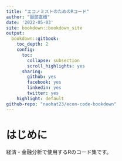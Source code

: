 ```yaml
---
title: "エコノミストのためのRコード"
author: "服部直樹"
date: '2022-05-03'
site: bookdown::bookdown_site
output: 
  bookdown::gitbook:
    toc_depth: 2
    config:
      toc:
        collapse: subsection
        scroll_highlights: yes
      sharing:
        github: yes
        facebook: yes
        linkedin: yes
        twitter: yes
    highlight: default
github-repo: "naohat23/econ-code-bookdown"
---
```


# はじめに {-}

経済・金融分析で使用するRのコード集です。